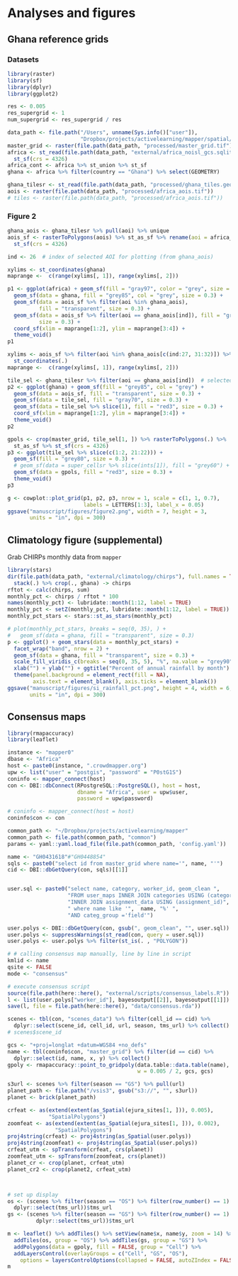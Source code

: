 
# Analyses and figures

## Ghana reference grids

### Datasets

```r
library(raster)
library(sf)
library(dplyr)
library(ggplot2)

res <- 0.005
res_supergrid <- 1
num_supergrid <- res_supergrid / res

data_path <- file.path("/Users", unname(Sys.info()["user"]),
                       "Dropbox/projects/activelearning/mapper/spatial/data")
master_grid <- raster(file.path(data_path, "processed/master_grid.tif"))
africa <- st_read(file.path(data_path, "external/africa_noisl_gcs.sqlite")) %>% 
  st_sf(crs = 4326)
africa_cont <- africa %>% st_union %>% st_sf
ghana <- africa %>% filter(country == "Ghana") %>% select(GEOMETRY)

ghana_tilesr <- st_read(file.path(data_path, "processed/ghana_tiles.geojson"))
aois <- raster(file.path(data_path, "processed/africa_aois.tif"))
# tiles <- raster(file.path(data_path, "processed/africa_aois.tif"))
```



### Figure 2
```r
ghana_aois <- ghana_tilesr %>% pull(aoi) %>% unique
aois_sf <- rasterToPolygons(aois) %>% st_as_sf %>% rename(aoi = africa_aois) %>%
  st_sf(crs = 4326)

ind <- 26  # index of selected AOI for plotting (from ghana_aois)

xylims <- st_coordinates(ghana)
maprange <-  c(range(xylims[, 1]), range(xylims[, 2]))

p1 <- ggplot(africa) + geom_sf(fill = "gray97", color = "grey", size = 0.25) +
  geom_sf(data = ghana, fill = "grey85", col = "grey", size = 0.3) +
  geom_sf(data = aois_sf %>% filter(aoi %in% ghana_aois),
          fill = "transparent", size = 0.3) +
  geom_sf(data = aois_sf %>% filter(aoi == ghana_aois[ind]), fill = "gray70",
          size = 0.3) +
  coord_sf(xlim = maprange[1:2], ylim = maprange[3:4]) +
  theme_void()
p1

xylims <- aois_sf %>% filter(aoi %in% ghana_aois[c(ind:27, 31:32)]) %>%
  st_coordinates(.)
maprange <-  c(range(xylims[, 1]), range(xylims[, 2]))

tile_sel <- ghana_tilesr %>% filter(aoi == ghana_aois[ind])  # selected tile
p2 <- ggplot(ghana) + geom_sf(fill = "grey85", col = "grey") +
  geom_sf(data = aois_sf, fill = "transparent", size = 0.3) +
  geom_sf(data = tile_sel, fill = "gray70", size = 0.3) +
  geom_sf(data = tile_sel %>% slice(1), fill = "red3", size = 0.3) +
  coord_sf(xlim = maprange[1:2], ylim = maprange[3:4]) +
  theme_void()
p2

gpols <- crop(master_grid, tile_sel[1, ]) %>% rasterToPolygons(.) %>%
  st_as_sf %>% st_sf(crs = 4326)
p3 <- ggplot(tile_sel %>% slice(c(1:2, 21:22))) +
  geom_sf(fill = "grey80", size = 0.3) +
  # geom_sf(data = super_cellsr %>% slice(ints[1]), fill = "grey60") +
  geom_sf(data = gpols, fill = "red3", size = 0.3) +
  theme_void()
p3

g <- cowplot::plot_grid(p1, p2, p3, nrow = 1, scale = c(1, 1, 0.7), 
                        labels = LETTERS[1:3], label_x = 0.05)
ggsave("manuscript/figures/figure2.png", width = 7, height = 3, 
       units = "in", dpi = 300)

```

## Climatology figure (supplemental)

Grab CHIRPs monthly data from `mapper`
```r
library(stars)
dir(file.path(data_path, "external/climatology/chirps"), full.names = TRUE) %>% 
  stack(.) %>% crop(., ghana) -> chirps
rftot <- calc(chirps, sum)
monthly_pct <- chirps / rftot * 100
names(monthly_pct) <- lubridate::month(1:12, label = TRUE)
monthly_pct <- setZ(monthly_pct, lubridate::month(1:12, label = TRUE))
monthly_pct_stars <- stars::st_as_stars(monthly_pct)

# plot(monthly_pct_stars, breaks = seq(0, 35), ) + 
#   geom_sf(data = ghana, fill = "transparent", size = 0.3)
p <- ggplot() + geom_stars(data = monthly_pct_stars) + 
  facet_wrap("band", nrow = 2) + 
  geom_sf(data = ghana, fill = "transparent", size = 0.3) +
  scale_fill_viridis_c(breaks = seq(0, 35, 5), "%", na.value = "grey90") +
  xlab("") + ylab("") + ggtitle("Percent of annual rainfall by month") + 
  theme(panel.background = element_rect(fill = NA), 
        axis.text = element_blank(), axis.ticks = element_blank()) 
ggsave("manuscript/figures/si_rainfall_pct.png", height = 4, width = 6, 
       units = "in", dpi = 300)
```

## Consensus maps
```r
library(rmapaccuracy)
library(leaflet)

instance <- "mapper0"
dbase <- "Africa"
host <- paste0(instance, ".crowdmapper.org")
upw <- list("user" = "postgis", "password" = "P0stG1S")
coninfo <- mapper_connect(host)
con <- DBI::dbConnect(RPostgreSQL::PostgreSQL(), host = host,
                      dbname = "Africa", user = upw$user,
                      password = upw$password)

# coninfo <- mapper_connect(host = host)
coninfo$con <- con

common_path <- "~/Dropbox/projects/activelearning/mapper"
common_path <- file.path(common_path, "common")
params <- yaml::yaml.load_file(file.path(common_path, 'config.yaml'))

name <- "GH0431618"#"GH0448854"
sqls <- paste0("select id from master_grid where name='", name, "'")
cid <- DBI::dbGetQuery(con, sqls)[[1]]


user.sql <- paste0("select name, category, worker_id, geom_clean ",
                   "FROM user_maps INNER JOIN categories USING (category)",
                   "INNER JOIN assignment_data USING (assignment_id)",
                   " where name like '",  name, "%' ",
                   "AND categ_group ='field'")

user.polys <- DBI::dbGetQuery(con, gsub(", geom_clean", "", user.sql))
user.polys <- suppressWarnings(st_read(con, query = user.sql))
user.polys <- user.polys %>% filter(st_is(. , "POLYGON"))

# # calling consensus map manually, line by line in script
kmlid <- name
qsite <- FALSE
mode <- "consensus"

# execute consensus script
source(file.path(here::here(), "external/scripts/consensus_labels.R"))
l <- list(user.polys["worker_id"], bayesoutput[[2]], bayesoutput[[1]])
save(l, file = file.path(here::here(), "data/consensus.rda"))

scenes <- tbl(con, "scenes_data") %>% filter(cell_id == cid) %>% 
  dplyr::select(scene_id, cell_id, url, season, tms_url) %>% collect()
# scenes$scene_id

gcs <- "+proj=longlat +datum=WGS84 +no_defs"
name <- tbl(coninfo$con, "master_grid") %>% filter(id == cid) %>%
  dplyr::select(id, name, x, y) %>% collect()
gpoly <- rmapaccuracy::point_to_gridpoly(data.table::data.table(name), 
                                         w = 0.005 / 2, gcs, gcs)

s3url <- scenes %>% filter(season == "GS") %>% pull(url)
planet_path <- file.path("/vsis3", gsub("s3://", "", s3url)) 
planet <- brick(planet_path)

crfeat <- as(extend(extent(as_Spatial(ejura_sites[1, ])), 0.005),
             "SpatialPolygons")
zoomfeat <- as(extend(extent(as_Spatial(ejura_sites[1, ])), 0.002),
               "SpatialPolygons")
proj4string(crfeat) <- proj4string(as_Spatial(user.polys))
proj4string(zoomfeat) <- proj4string(as_Spatial(user.polys))
crfeat_utm <- spTransform(crfeat, crs(planet))
zoomfeat_utm <- spTransform(zoomfeat, crs(planet))
planet_cr <- crop(planet, crfeat_utm)
planet_cr2 <- crop(planet2, crfeat_utm)



# set up display
os <- (scenes %>% filter(season == "OS") %>% filter(row_number() == 1) %>% 
  dplyr::select(tms_url))$tms_url
gs <- (scenes %>% filter(season == "GS") %>% filter(row_number() == 1) %>% 
         dplyr::select(tms_url))$tms_url

m <- leaflet() %>% addTiles() %>% setView(name$x, name$y, zoom = 14) %>% 
  addTiles(os, group = "OS") %>% addTiles(gs, group = "GS") %>% 
  addPolygons(data = gpoly, fill = FALSE, group = "Cell") %>% 
  addLayersControl(overlayGroups = c("Cell", "GS", "OS"),
    options = layersControlOptions(collapsed = FALSE, autoZIndex = FALSE))
m


```

